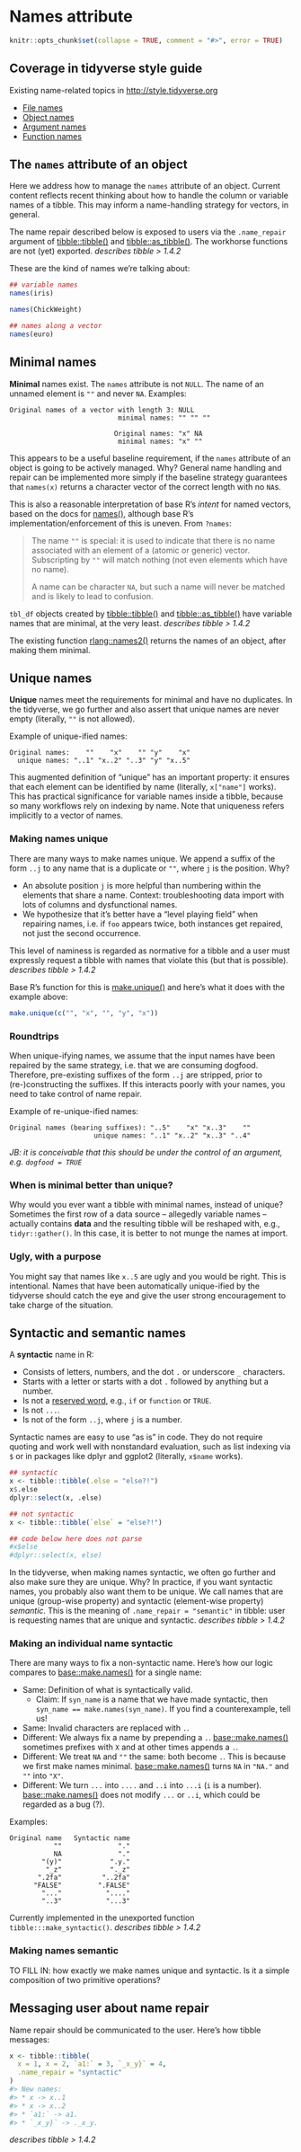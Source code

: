 # Names attribute

```r
knitr::opts_chunk$set(collapse = TRUE, comment = "#>", error = TRUE)
```

## Coverage in tidyverse style guide

Existing name-related topics in <http://style.tidyverse.org>

  * [File names](http://style.tidyverse.org/files.html#names)
  * [Object names](http://style.tidyverse.org/syntax.html#object-names)
  * [Argument names](http://style.tidyverse.org/syntax.html#argument-names)
  * [Function names](http://style.tidyverse.org/functions.html#naming)
  
## The `names` attribute of an object

Here we address how to manage the `names` attribute of an object. Current content reflects recent thinking about how to handle the column or variable names of a tibble. This may inform a name-handling strategy for vectors, in general.

The name repair described below is exposed to users via the `.name_repair` argument of [tibble::tibble()](https://tibble.tidyverse.org/reference/tibble.html) and [tibble::as_tibble()](https://tibble.tidyverse.org/reference/as_tibble.html). The workhorse functions are not (yet) exported. *describes tibble > 1.4.2*

These are the kind of names we're talking about:

```r
## variable names
names(iris)

names(ChickWeight)

## names along a vector
names(euro)
```

## Minimal names

**Minimal** names exist. The `names` attribute is not `NULL`. The name of an unnamed element is `""` and never `NA`. Examples:

```
Original names of a vector with length 3: NULL
                           minimal names: "" "" ""
                           
                          Original names: "x" NA
                           minimal names: "x" ""
```

This appears to be a useful baseline requirement, if the `names` attribute of an object is going to be actively managed. Why? General name handling and repair can be implemented more simply if the baseline strategy guarantees that `names(x)` returns a character vector of the correct length with no `NA`s.

This is also a reasonable interpretation of base R's *intent* for named vectors, based on the docs for [names()](https://stat.ethz.ch/R-manual/R-patched/library/base/html/names.html), although base R's implementation/enforcement of this is uneven. From `?names`:
  
> The name `""` is special: it is used to indicate that there is no name
> associated with an element of a (atomic or generic) vector. Subscripting by
> `""` will match nothing (not even elements which have no name).
> 
> A name can be character `NA`, but such a name will never be matched and is
> likely to lead to confusion.

`tbl_df` objects created by [tibble::tibble()](https://tibble.tidyverse.org/reference/tibble.html) and [tibble::as_tibble()](https://tibble.tidyverse.org/reference/as_tibble.html) have variable names that are minimal, at the very least. *describes tibble > 1.4.2*

The existing function [rlang::names2()](https://rlang.r-lib.org/reference/names2.html) returns the names of an object, after making them minimal.

## Unique names

**Unique** names meet the requirements for minimal and have no duplicates. In the tidyverse, we go further and also assert that unique names are never empty (literally, `""` is not allowed).

Example of unique-ified names:
```
Original names:    ""    "x"    "" "y"    "x"
  unique names: "..1" "x..2" "..3" "y" "x..5"
```

This augmented definition of "unique" has an important property: it ensures that each element can be identified by name (literally, `x["name"]` works). This has practical significance for variable names inside a tibble, because so many workflows rely on indexing by name. Note that uniqueness refers implicitly to a vector of names.

### Making names unique

There are many ways to make names unique. We append a suffix of the form `..j` to any name that is a duplicate or `""`, where `j` is the position. Why?

  * An absolute position `j` is more helpful than numbering within the elements
that share a name. Context: troubleshooting data import with lots of columns
and dysfunctional names.
  * We hypothesize that it's better have a "level playing field" when repairing
names, i.e. if `foo` appears twice, both instances get repaired, not just the
second occurrence.

This level of naminess is regarded as normative for a tibble and a user must expressly request a tibble with names that violate this (but that is possible).  *describes tibble > 1.4.2*

Base R's function for this is [make.unique()](https://stat.ethz.ch/R-manual/R-patched/library/base/html/make.unique.html) and here's what it does with the example above:

```r
make.unique(c("", "x", "", "y", "x"))
```

### Roundtrips

When unique-ifying names, we assume that the input names have been repaired by the same strategy, i.e. that we are consuming dogfood. Therefore, pre-existing suffixes of the form `..j` are stripped, prior to (re-)constructing the suffixes. If this interacts poorly with your names, you need to take control of name repair.

Example of re-unique-ified names:
```
Original names (bearing suffixes): "..5"    "x" "x..3"    ""
                     unique names: "..1" "x..2" "x..3" "..4" 
```

*JB: it is conceivable that this should be under the control of an argument, e.g. `dogfood = TRUE`*

### When is minimal better than unique?

Why would you ever want a tibble with minimal names, instead of unique? Sometimes the first row of a data source -- allegedly variable names -- actually contains **data** and the resulting tibble will be reshaped with, e.g., `tidyr::gather()`. In this case, it is better to not munge the names at
import.

### Ugly,  with a purpose

You might say that names like `x..5` are ugly and you would be right. This is intentional. Names that have been automatically unique-ified by the tidyverse should catch the eye and give the user strong encouragement to take charge of the situation.

## Syntactic and semantic names

A **syntactic** name in R:

 * Consists of letters, numbers, and the dot `.` or underscore `_` characters.
 * Starts with a letter or starts with a dot `.` followed by anything but a
   number.
 * Is not a [reserved word](https://stat.ethz.ch/R-manual/R-patched/library/base/html/Reserved.html), e.g., `if` or `function` or `TRUE`.
 * Is not `...`.
 * Is not of the form `..j`, where `j` is a number.

Syntactic names are easy to use "as is" in code. They do not require quoting and work well with nonstandard evaluation, such as list indexing via `$` or in packages like dplyr and ggplot2 (literally, `x$name` works).

```r
## syntactic
x <- tibble::tibble(.else = "else?!")
x$.else
dplyr::select(x, .else)
```


```r
## not syntactic
x <- tibble::tibble(`else` = "else?!")

## code below here does not parse
#x$else
#dplyr::select(x, else)
```

In the tidyverse, when making names syntactic, we often go further and also make sure they are unique. Why? In practice, if you want syntactic names, you probably also want them to be unique. We call names that are unique (group-wise property) and syntactic (element-wise property) *semantic*. This is the meaning of `.name_repair = "semantic"` in tibble: user is requesting names that are unique and syntactic. *describes tibble > 1.4.2*

### Making an individual name syntactic

There are many ways to fix a non-syntactic name. Here's how our logic compares to [base::make.names()](https://stat.ethz.ch/R-manual/R-patched/library/base/html/make.names.html) for a single name:

 * Same: Definition of what is syntactically valid.
   - Claim: If `syn_name` is a name that we have made syntactic, then
     `syn_name == make.names(syn_name)`. If you find a counterexample, tell us!
 * Same: Invalid characters are replaced with `.`.
 * Different: We always fix a name by prepending a `.`. [base::make.names()](https://stat.ethz.ch/R-manual/R-patched/library/base/html/make.names.html)
   sometimes prefixes with `X` and at other times appends a `.`.
 * Different: We treat `NA` and `""` the same: both become `.`. This is because
   we first make names minimal. [base::make.names()](https://stat.ethz.ch/R-manual/R-patched/library/base/html/make.names.html) turns `NA` in `"NA."` and `""` into `"X"`.
 * Different: We turn `...` into `....` and `..i` into `...i` (`i` is a
   number). [base::make.names()](https://stat.ethz.ch/R-manual/R-patched/library/base/html/make.names.html) does not modify `...` or `..i`, which could
   be regarded as a bug (?).

Examples:
```
Original name   Syntactic name
           ""              "."
           NA              "."
        "(y)"            ".y."
         "_z"            "._z"
       ".2fa"          "..2fa"
      "FALSE"         ".FALSE"
        "..."           "...."
        "..3"           "...3"
```

Currently implemented in the unexported function `tibble:::make_syntactic()`.  *describes tibble > 1.4.2*

### Making names semantic

TO FILL IN: how exactly we make names unique and syntactic. Is it a simple composition of two primitive operations?

## Messaging user about name repair

Name repair should be communicated to the user. Here's how tibble messages:

```r
x <- tibble::tibble(
  x = 1, x = 2, `a1:` = 3, `_x_y}` = 4,
  .name_repair = "syntactic"
)
#> New names:
#> * x -> x..1
#> * x -> x..2
#> * `a1:` -> a1.
#> * `_x_y}` -> ._x_y.
```

<!-- replace static code above with real code after tibble release -->

*describes tibble > 1.4.2*